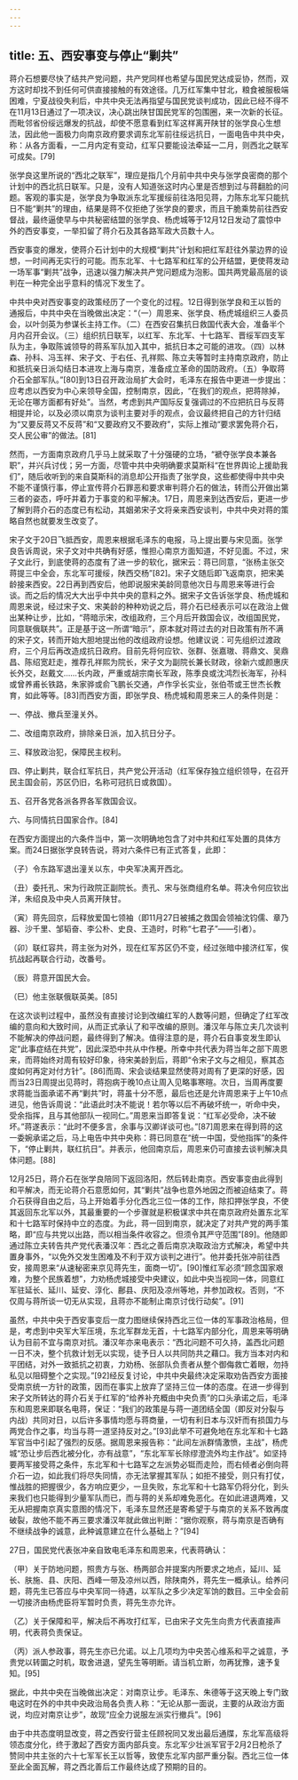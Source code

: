 ```yaml
---
---
---
```

title: 五、西安事变与停止“剿共”
---




蒋介石想要尽快了结共产党问题，共产党同样也希望与国民党达成妥协，然而，双方这时却找不到任何可供直接接触的有效途径。几万红军集中甘北，粮食被服极端困难，宁夏战役失利后，中共中央无法再指望与国民党谈判成功，因此已经不得不在11月13日通过了一项决议，决心跳出陕甘国民党军的包围圈，来一次新的长征。而毗邻省份绥远爆发的抗战，却使不愿意看到红军这样离开陕甘的张学良心生想法，因此他一面极力向南京政府要求调东北军前往绥远抗日，一面电告中共中央，称：从各方面看，一二月内定有变动，红军只要能设法牵延一二月，则西北之联军可成矣。[79]

张学良这里所说的“西北之联军”，理应是指几个月前中共中央与张学良密商的那个计划中的西北抗日联军。只是，没有人知道张这时内心里是否想到过与蒋翻脸的问题。客观的事实是，张学良为争取派东北军援绥前往洛阳见蒋，力陈东北军只能抗日不能“剿共”的理由，结果是蒋不仅拒绝了张学良的要求，而且干脆乘势前往西安督战，最终逼使早与中共秘密结盟的张学良、杨虎城等于12月12日发动了震惊中外的西安事变，一举扣留了蒋介石及其各路军政大员数十人。

西安事变的爆发，使蒋介石计划中的大规模“剿共”计划和把红军赶往外蒙边界的设想，一时间再无实行的可能。而东北军、十七路军和红军的公开结盟，更使蒋发动一场军事“剿共”战争，迅速以强力解决共产党问题成为泡影。国共两党最高层的谈判在一种完全出乎意料的情况下发生了。

中共中央对西安事变的政策经历了一个变化的过程。12日得到张学良和王以哲的通报后，中共中央在当晚做出决定：“（一）周恩来、张学良、杨虎城组织三人委员会，以叶剑英为参谋长主持工作。（二）在西安召集抗日救国代表大会，准备半个月内召开会议。（三）组织抗日联军，以红军、东北军、十七路军、晋绥军四支军队为主，争取陈诚领导的蒋系军队加入其中，抵抗日本之可能的进攻。（四）以林森、孙科、冯玉祥、宋子文、于右任、孔祥熙、陈立夫等暂时主持南京政府，防止和抵抗亲日派勾结日本进攻上海与南京，准备成立革命的国防政府。（五）争取蒋介石全部军队。”[80]到13日召开政治局扩大会时，毛泽东在报告中更进一步提出：应考虑以西安为中心来领导全国，控制南京，因此，“在我们的观点，把蒋除掉，无论在哪方面都有好处”。当然，考虑到共产国际反复强调过的不应把抗日与反蒋相提并论，以及必须以南京为谈判主要对手的观点，会议最终把自己的方针归结为“又要反蒋又不反蒋”和“又要政府又不要政府”，实际上推动“要求罢免蒋介石，交人民公审”的做法。[81]

然而，一方面南京政府几乎马上就采取了十分强硬的立场，“褫夺张学良本兼各职”，并兴兵讨伐；另一方面，尽管中共中央明确要求莫斯科“在世界舆论上援助我们”，随后收听到的来自莫斯科的消息却公开指责了张学良，这些都使得中共中央不能不谨慎行事，停止宣传蒋介石罪恶和要求审判蒋介石的做法，转而公开做出第三者的姿态，呼吁并着力于事变的和平解决。17日，周恩来到达西安后，更进一步了解到蒋介石的态度已有松动，其姻弟宋子文将亲来西安谈判，中共中央对蒋的策略自然也就要发生改变了。

宋子文于20日飞抵西安，周恩来根据毛泽东的电报，马上提出要与宋见面。张学良告诉周说，宋子文对中共确有好感，惟担心南京方面知道，不好见面。不过，宋子文此行，到底使蒋的态度有了进一步的软化，据宋云：蒋已同意，“张杨主张交蒋提三中全会，东北军可援绥，陕西交杨”[82]。宋子文随后即飞返南京，把宋美龄接来西安。22日再到西安后，他即说服宋美龄同意他次日与周恩来等进行会谈。而之后的情况大大出乎中共中央的意料之外。据宋子文告诉张学良、杨虎城和周恩来说，经过宋子文、宋美龄的种种劝说之后，蒋介石已经表示可以在政治上做出某种让步，比如，“蒋暗示宋，改组政府，三个月后开救国会议，改组国民党，同意联俄联共”。正是基于这一所谓“暗示”，原本就对蒋过去的对日政策有所不满的宋子文，转而开始大胆地提出他的改组政府设想。他建议说：可先组织过渡政府，三个月后再改造成抗日政府。目前先将何应钦、张群、张嘉璈、蒋鼎文、吴鼎昌、陈绍宽赶走，推荐孔祥熙为院长，宋子文为副院长兼长财政，徐新六或颜惠庆长外交，赵戴文……长内政，严重或胡宗南长军政，陈季良或沈鸿烈长海军，孙科或曾养甫长铁路，朱家骅或俞飞鹏长交通，卢作孚长实业，张伯苓或王世杰长教育，如此等等。[83]而西安方面，即张学良、杨虎城和周恩来三人的条件则是：





一、停战、撤兵至潼关外。

二、改组南京政府，排除亲日派，加入抗日分子。

三、释放政治犯，保障民主权利。

四、停止剿共，联合红军抗日，共产党公开活动（红军保存独立组织领导，在召开民主国会前，苏区仍旧，名称可冠抗日或救国）。

五、召开各党各派各界各军救国会议。

六、与同情抗日国家合作。[84]





在西安方面提出的六条件当中，第一次明确地包含了对中共和红军处置的具体方案。而24日据张学良转告说，蒋对六条件已有正式答复，此即：





（子）令东路军退出潼关以东，中央军决离开西北。

（丑）委托孔、宋为行政院正副院长。责孔、宋与张商组府名单。蒋决令何应钦出洋，朱绍良及中央人员离开陕甘。

（寅）蒋先回京，后释放爱国七领袖（即11月27日被捕之救国会领袖沈钧儒、章乃器、沙千里、邹韬奋、李公朴、史良、王造时，时称“七君子”——引者）。

（卯）联红容共，蒋主张为对外，现在红军苏区仍不变，经过张暗中接济红军，俟抗战起再联合行动，改番号。

（辰）蒋意开国民大会。

（巳）他主张联俄联英美。[85]





在这次谈判过程中，虽然没有直接讨论到改编红军的人数等问题，但确定了红军改编的意向和大致时间，从而正式承认了和平改编的原则。潘汉年与陈立夫几次谈判不能解决的停战问题，最终得到了解决。值得注意的是，蒋介石自事变发生即认定“此事症结在共党”，因此深恐中共从中作梗。所幸中共代表为蒋当年之部下周恩来，而蒋始终对周有较好印象，待宋美龄到后，蒋即“令宋子文与之相见，察其态度如何再定对付方针”。[86]而周、宋会谈结果显然使蒋对周有了更深的好感，因而当23日周提出见蒋时，蒋抱病于晚10点让周入见略事寒暄。次日，当周再度要求蒋能当面承诺不再“剿共”时，蒋虽十分不愿，最后也还是允许周恩来于上午10点进见，他告诉周说：“此语此时决不能说！若尔等以后不再破坏统一，听命中央，受余指挥，且与其他部队一视同仁。”周恩来当即答复说：“红军必受命，决不破坏。”蒋遂表示：“此时不便多言，余事与汉卿详谈可也。”[87]周恩来在得到蒋的这一委婉承诺之后，马上电告中共中央称：蒋已同意在“统一中国，受他指挥”的条件下，“停止剿共，联红抗日”。并表示，他回南京后，周恩来仍可直接去谈判解决具体问题。[88]

12月25日，蒋介石在张学良陪同下返回洛阳，然后转赴南京。西安事变由此得到和平解决，而无论蒋介石意愿如何，其“剿共”战争也意外地因之而被迫结束了。蒋介石获得自由之后，马上开始着手分化西北三位一体的工作，除扣押张学良，不使其返回东北军以外，其最重要的一个步骤就是积极谋求中共在南京政府处置东北军和十七路军时保持中立的态度。为此，蒋一回到南京，就决定了对共产党的两手策略，即“应与共党以出路，而以相当条件收容之。但须令其严守范围”[89]。他随即通过陈立夫转告共产党代表潘汉年：西北之善后南京决取政治方式解决，希望中共置身事外，“以免外交发生困难及不利于双方谈判之进行”。他并委托张冲前往西安，接周恩来“从速秘密来京见蒋先生，面商一切”。[90]惟红军必须“顾念国家艰难，为整个民族着想”，力劝杨虎城接受中央建议，如此中央当视同一体，同意红军驻延长、延川、延安、淳化、鄜县、庆阳及凉州等地，并参加政权。否则，“不仅周与蒋所谈一切无从实现，且蒋亦不能制止南京讨伐行动矣”。[91]

虽然，中共中央于西安事变后一度力图继续保持西北三位一体的军事政治格局，但是，考虑到中央军大军压境，东北军群龙无首，十七路军内部分化，周恩来等明确认为目前不宜与南京对抗。潘汉年亦来电表示：“西北问题不可久持，盖西北问题一日不决，整个抗救计划无以实现，徒予日人以共同防共之藉口。我方当本对内和平团结，对外一致抵抗之初衷，力劝杨、张部队负责者从整个御侮救亡着眼，勿持私见以阻碍整个之实现。”[92]经反复讨论，中共中央最终决定采取劝告西安方面接受南京统一方针的政策，因而在事实上放弃了坚持三位一体的态度。在进一步得到宋子文所转达的蒋介石关于红军的“给养补充概由中央负责”的口头承诺之后，毛泽东和周恩来即联名电蒋，保证：“我们的政策是与蒋一道团结全国（即反对分裂与内战）共同对日，以后许多事情均愿与蒋商量，一切有利日本与汉奸而有损国力与两党合作之事，均当与蒋一道坚持反对之。”[93]此举不可避免地在东北军和十七路军官当中引起了强烈的反感。据周恩来报告称：“此间左派群情激愤，主战”，杨虎城“恐让步后西北被分化，亦有战意”，“东北军军长除缪澄流外均主作战”。如坚持要两军接受蒋之条件，东北军和十七路军之左派势必铤而走险，而右倾者必倒向蒋介石一边，如此我们将尽失同情，亦无法掌握其军队；如拒不接受，则只有打仗，惟战胜的把握很少，各方响应更少，一旦失败，东北军和十七路军仍将分化，到头来我们也只能得到少量军队而已，而与蒋的关系却难免恶化。在如此进退两难，又无从把握南京真实意图的情况下，毛泽东显然还是寄希望于与南京的关系不致再度破裂，故他不能不再三要求潘汉年就此做出判断：“据你观察，蒋与南京是否确有不继续战争的诚意，此种诚意建立在什么基础上？”[94]

27日，国民党代表张冲亲自致电毛泽东和周恩来，代表蒋确认：





（甲）关于防地问题，照贵方与张、杨两部合并提案内所要求之地点，延川、延长、肤施、县、庆阳、西峰一带及凉州以西，除陕南外，蒋先生一概承认。给养问题，蒋先生已答应与中央军同一待遇，以军队之多少决定军饷的数目。三中全会前一切接济由杨虎臣将军暂时负责，蒋先生亦允许。

（乙）关于保障和平，解决后不再攻打红军，已由宋子文先生向贵方代表直接声明，代表蒋负责保证。

（丙）派人参政事，蒋先生亦已允诺。以上几项均为中央苦心维系和平之诚意，予贵党以转圜之时机，取舍进退，望先生等明断。请当机立断，勿再犹豫，速予复知。[95]





据此，中共中央在当晚做出决定：对南京让步。毛泽东、朱德等于这天晚上专门致电这时在外的中共中央政治局各负责人称：“无论从那一面说，主要的从政治方面说，均应对南京让步”，故现“应全力说服左派实行撤兵”。[96]

由于中共态度明显改变，蒋之西安行营主任顾祝同又发出最后通牒，东北军高级将领态度分化，终于激起了西安方面内部兵变。东北军少壮派军官于2月2日枪杀了赞同中共主张的六十七军军长王以哲等，致使东北军内部严重分裂。西北三位一体至此全面瓦解，蒋之西北善后工作最终达成了预期的目的。
